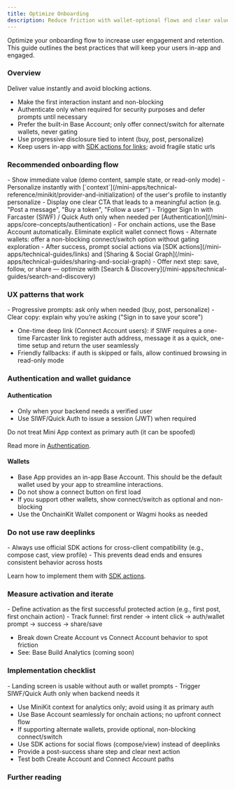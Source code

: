 ```yaml
---
title: Optimize Onboarding
description: Reduce friction with wallet‑optional flows and clear value moments
---
```


Optimize your onboarding flow to increase user engagement and retention. This guide outlines the best practices that will keep your users in-app and engaged.

### Overview

Deliver value instantly and avoid blocking actions.

- Make the first interaction instant and non-blocking
- Authenticate only when required for security purposes and defer prompts until necessary
- Prefer the built-in Base Account; only offer connect/switch for alternate wallets, never gating
- Use progressive disclosure tied to intent (buy, post, personalize)
- Keep users in-app with [SDK actions for links](/mini-apps/technical-guides/links); avoid fragile static urls

### Recommended onboarding flow

<Steps>
<Step title="First render">
- Show immediate value (demo content, sample state, or read-only mode)
- Personalize instantly with [`context`](/mini-apps/technical-reference/minikit/provider-and-initialization) of the user's profile to instantly personalize
- Display one clear CTA that leads to a meaningful action (e.g. "Post a message", "Buy a token", "Follow a user")
</Step>

<Step title="User initiates a protected action">
- Trigger Sign In with Farcaster (SIWF) / Quick Auth only when needed per [Authentication](/mini-apps/core-concepts/authentication)
- For onchain actions, use the Base Account automatically. Eliminate explicit wallet connect flows
- Alternate wallets: offer a non-blocking connect/switch option without gating exploration
</Step>

<Step title="Celebrate and amplify">
- After success, prompt social actions via [SDK actions](/mini-apps/technical-guides/links) and [Sharing & Social Graph](/mini-apps/technical-guides/sharing-and-social-graph)
- Offer next step: save, follow, or share — optimize with [Search & Discovery](/mini-apps/technical-guides/search-and-discovery)
</Step>
</Steps>

### UX patterns that work

<Tip>
- Progressive prompts: ask only when needed (buy, post, personalize)
- Clear copy: explain why you’re asking ("Sign in to save your score")
</Tip>

- One-time deep link (Connect Account users): if SIWF requires a one-time Farcaster link to register auth address, message it as a quick, one-time setup and return the user seamlessly
- Friendly fallbacks: if auth is skipped or fails, allow continued browsing in read-only mode

### Authentication and wallet guidance

#### Authentication

- Only when your backend needs a verified user
- Use SIWF/Quick Auth to issue a session (JWT) when required

<Warning>
Do not treat Mini App context as primary auth (it can be spoofed)
</Warning>

Read more in [Authentication](/mini-apps/core-concepts/authentication).

#### Wallets
- Base App provides an in-app Base Account. This should be the default wallet used by your app to streamline interactions.
- Do not show a connect button on first load
- If you support other wallets, show connect/switch as optional and non-blocking
- Use the OnchainKit Wallet component or Wagmi hooks as needed

### Do not use raw deeplinks

<Warning>
- Always use official SDK actions for cross-client compatibility (e.g., compose cast, view profile)
- This prevents dead ends and ensures consistent behavior across hosts
</Warning>

Learn how to implement them with [SDK actions](/mini-apps/technical-guides/links).

### Measure activation and iterate

<Info>
- Define activation as the first successful protected action (e.g., first post, first onchain action)
- Track funnel: first render → intent click → auth/wallet prompt → success → share/save
</Info>

- Break down Create Account vs Connect Account behavior to spot friction
- See: Base Build Analytics (coming soon)

### Implementation checklist

<Check>
- Landing screen is usable without auth or wallet prompts
- Trigger SIWF/Quick Auth only when backend needs it
</Check>

- Use MiniKit context for analytics only; avoid using it as primary auth
- Use Base Account seamlessly for onchain actions; no upfront connect flow
- If supporting alternate wallets, provide optional, non-blocking connect/switch
- Use SDK actions for social flows (compose/view) instead of deeplinks
- Provide a post-success share step and clear next action
- Test both Create Account and Connect Account paths

### Further reading

<CardGroup cols={3}>
  <Card title="Authentication" icon="key" href="/mini-apps/core-concepts/authentication" />
  <Card title="Links & SDK Actions" icon="link" href="/mini-apps/technical-guides/links" />
  <Card title="Search & Discovery" icon="magnifying-glass" href="/mini-apps/technical-guides/search-and-discovery" />
</CardGroup>

<CardGroup cols={3}>
  <Card title="Sharing & Social Graph" icon="share" href="/mini-apps/techincal-guides/sharing-and-social-graph" />
  <Card title="Provider & Initialization" icon="cog" href="/mini-apps/technical-reference/minikit/provider-and-initialization" />
  <Card title="useAuthenticate" icon="book-open" href="/mini-apps/technical-reference/minikit/hooks/useAuthenticate" />
</CardGroup>



